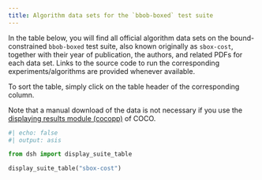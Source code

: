 ```yaml
---
title: Algorithm data sets for the `bbob-boxed` test suite
---
```


In the table below, you will find all official algorithm data sets on the bound-constrained `bbob-boxed` 
test suite, also known originally as `sbox-cost`, together with their year of publication, the authors, 
and related PDFs for each data set. Links to the source code to run the corresponding experiments/algorithms 
are provided whenever available.

To sort the table, simply click on the table header of the corresponding column.

Note that a manual download of the data is not necessary if you use the
[displaying results module (cocopp)](../getting-started/index.qmd#displaying-coco-results-postprocess-getting-started) 
of COCO.



```python
#| echo: false
#| output: asis

from dsh import display_suite_table

display_suite_table("sbox-cost")
```

<script type="text/javascript" src="/assets/js/sort-table.js"></script>
<link rel="stylesheet" href="/assets/css/data-table.css"/>
